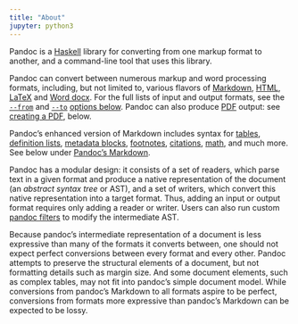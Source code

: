 ---
title: "About"
jupyter: python3
---

Pandoc is a [Haskell](https://www.haskell.org/) library for converting from one markup format to another, and a command-line tool that uses this library.

Pandoc can convert between numerous markup and word processing formats, including, but not limited to, various flavors of [Markdown](https://daringfireball.net/projects/markdown/), [HTML](https://www.w3.org/html/), [LaTeX](https://www.latex-project.org/) and [Word docx](https://en.wikipedia.org/wiki/Office_Open_XML). For the full lists of input and output formats, see the [`--from`](https://pandoc.org/MANUAL.html#option--from) and [`--to`](https://pandoc.org/MANUAL.html#option--to) [options below](https://pandoc.org/MANUAL.html#general-options). Pandoc can also produce [PDF](https://www.adobe.com/pdf/) output: see [creating a PDF](https://pandoc.org/MANUAL.html#creating-a-pdf), below.

Pandoc's enhanced version of Markdown includes syntax for [tables](https://pandoc.org/MANUAL.html#tables), [definition lists](https://pandoc.org/MANUAL.html#definition-lists), [metadata blocks](https://pandoc.org/MANUAL.html#metadata-blocks), [footnotes](https://pandoc.org/MANUAL.html#footnotes), [citations](https://pandoc.org/MANUAL.html#citations), [math](https://pandoc.org/MANUAL.html#math), and much more. See below under [Pandoc's Markdown](https://pandoc.org/MANUAL.html#pandocs-markdown).

Pandoc has a modular design: it consists of a set of readers, which parse text in a given format and produce a native representation of the document (an *abstract syntax tree* or AST), and a set of writers, which convert this native representation into a target format. Thus, adding an input or output format requires only adding a reader or writer. Users can also run custom [pandoc filters](https://pandoc.org/filters.html) to modify the intermediate AST.

Because pandoc's intermediate representation of a document is less expressive than many of the formats it converts between, one should not expect perfect conversions between every format and every other. Pandoc attempts to preserve the structural elements of a document, but not formatting details such as margin size. And some document elements, such as complex tables, may not fit into pandoc's simple document model. While conversions from pandoc's Markdown to all formats aspire to be perfect, conversions from formats more expressive than pandoc's Markdown can be expected to be lossy.

